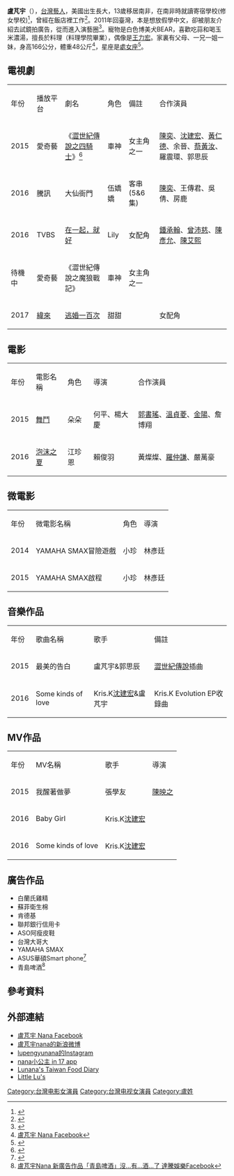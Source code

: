 {{藝人
| 姓名     = 盧芃宇
| 類型     = 女藝人
| 原名     = 盧芃宇
| 英文名   = Christina
| 暱稱     = Nana、Na姐
| 國籍     = {{USA}}、{{ROC}}
| 出生日期 = {{birth_date_and_age|1989|08|26}}
| 出生地   = {{USA}}
| 職業     = [[演員|演員]]
| 出道作品 = [[舞鬥_(電影)|舞鬥]]
| 代表作品 = [[舞鬥_(電影)|舞鬥]]、[[澀世紀傳說|澀世紀傳說]]	
| 經紀公司 = [https://www.facebook.com/DartonEntertainment/ 達騰娛樂]
| imdb     = 8450761
}}


''' 盧芃宇'''（{{bd|1989年|08月26日}}），[[台灣|台灣]][[藝人|藝人]]，美國出生長大，13歲移居南非，在南非時就讀寄宿學校(修女學校)<ref>{{Cite web |url=http://www.chinatimes.com/newspapers/20160204000686-260112 |title=沈建宏掃廁所裝忙 清潔劑沒開瓶乾洗馬桶 |access-date=2016-08-16 |archive-date=2019-12-02 |archive-url=https://web.archive.org/web/20191202153816/https://www.chinatimes.com/newspapers/20160204000686-260112 |dead-url=no }}</ref>，曾經在飯店裡工作<ref>{{Cite web |url=http://www.niusnews.com/=P1dyc9b8 |title=跟著專業烹飪女孩一起做！Nana的3道七夕甜點教學 |access-date=2016-07-29 |archive-date=2019-12-01 |archive-url=https://web.archive.org/web/20191201141639/https://www.niusnews.com/=P1dyc9b8 |dead-url=no }}</ref>。2011年回臺灣，本是想放假學中文，卻被朋友介紹去試鏡拍廣告，從而進入演藝圈<ref>{{Cite news |url=https://www.setn.com/News.aspx?NewsID=362733 |title=專訪／盧芃宇氣勢讓人為之一亮 洋派個性熱衷烹飪直播 |3=娛樂星聞 |4=三立新聞網 SETN.COM |last=三立新聞網 |date=2018-03-28 |accessdate=2021-12-06 |language=zh-TW |archive-date=2021-12-06 |archive-url=https://web.archive.org/web/20211206145800/https://www.setn.com/News.aspx?NewsID=362733 |dead-url=no }}</ref>。寵物是白色博美犬BEAR，喜歡吃蒜和喝玉米濃湯，擅長於料理（料理學院畢業），偶像是[[王力宏|王力宏]]。家裏有父母、一兄一姐一妹，身高166公分，體重48公斤<ref>[https://www.facebook.com/nanalupengyu/photos/a.610455692337514.1073741825.610454989004251/1023329651050114/?type=3&theater 盧芃宇 Nana Facebook]</ref>，星座是[[處女座|處女座]]<ref>{{Cite news |url=https://tw.news.yahoo.com/鮮嫩偶像福利解禁-女團成員走過塵爆-113506966.html |title=鮮嫩偶像福利解禁 女團成員走過塵爆 |accessdate=2021-12-06 |language=zh-TW |archive-date=2021-12-06 |archive-url=https://web.archive.org/web/20211206145759/https://tw.news.yahoo.com/鮮嫩偶像福利解禁-女團成員走過塵爆-113506966.html |dead-url=no }}</ref>。

== 電視劇 ==
{|class="wikitable"
|-style="background:pink;color:black;font-weight:bold;text-align:center;"
|年份||播放平台||劇名||角色||備註||合作演員
|-
|2015||愛奇藝||《[[澀世紀傳說|澀世紀傳說之四騎士]]》<ref>{{Cite news |url=http://tw.news.yahoo.com/澀世紀傳說突破4-7億-粉絲會突然宣布開拍第二集-232716357.html |title=澀世紀傳說突破4.7億 粉絲會突然宣布開拍第二集！ |accessdate=2021-12-06 |language=zh-TW |archive-date=2021-12-06 |archive-url=https://web.archive.org/web/20211206143050/https://tw.news.yahoo.com/澀世紀傳說突破4-7億-粉絲會突然宣布開拍第二集-232716357.html |dead-url=no }}</ref>||車神||女主角之一||[[陳奕_(台灣歌手)|陳奕]]、[[沈建宏|沈建宏]]、[[黃仁德|黃仁德]]、余晉、[[蔡黃汝|蔡黃汝]]、羅震環、郭思辰
|-
|2016||騰訊||大仙衙門||伍嬌嬌||客串(5&6集)||[[陳奕_(台灣歌手)|陳奕]]、王傳君、吳倩、房鹿
|-
|2016||TVBS||[[在一起就好|在一起，就好]]||Lily||女配角||[[鍾承翰|鍾承翰]]、[[曾沛慈|曾沛慈]]、[[陳彥允|陳彥允]]、[[陳艾熙|陳艾熙]]
|-
|待機中||愛奇藝||《澀世紀傳說之魔狼戰記》||車神||女主角之一||
|-
|2017||[[緯來|緯來]]||[[逃婚一百次|逃婚一百次]]||甜甜||||女配角
|}

== 電影 ==
{|class="wikitable"
|-style="background:pink;color:black;font-weight:bold;text-align:center;"
|年份||電影名稱||角色||導演||合作演員
|-
|2015||[[舞鬥_(電影)|舞鬥]]||朵朵||何平、楊大慶||[[郭書瑤|郭書瑤]]、[[溫貞菱|溫貞菱]]、[[金陽_(台灣男藝人)|金陽]]、詹博翔
|-
|2016||[[泡沫之夏_(2016年電影)|泡沫之夏]]||江珍恩||賴俊羽||黃燦燦、[[羅仲謙|羅仲謙]]、嚴萬豪
|}

== 微電影==
{|class="wikitable"
|-style="background:pink;color:black;font-weight:bold;text-align:center;"
|年份||微電影名稱||角色||導演
|-
|2014||YAMAHA SMAX冒險遊戲||小珍||林彥廷
|-
|2015||YAMAHA SMAX啟程||小珍||林彥廷
|}

== 音樂作品 ==
{|class="wikitable"
|-style="background:pink;color:black;font-weight:bold;text-align:center;"
|年份||歌曲名稱||歌手||備註
|-
|2015||最美的告白||盧芃宇&郭思辰||[[澀世紀傳說|澀世紀傳說]]插曲
|-
|2016||Some kinds of love||Kris.K[[沈建宏|沈建宏]]&盧芃宇||Kris.K Evolution EP收錄曲
|}

== MV作品 ==
{|class="wikitable"
|-style="background:pink;color:black;font-weight:bold;text-align:center;"
|年份||MV名稱||歌手||導演
|-
|2015||我醒著做夢||張學友||[[陳映之|陳映之]]
|-
|2016||Baby Girl||Kris.K[[沈建宏|沈建宏]]||
|-
|2016||Some kinds of love||Kris.K[[沈建宏|沈建宏]]||
|}

== 廣告作品 ==
* 白蘭氏雞精
* 蘇菲衛生棉
* 肯德基
* 聯邦銀行信用卡
* ASO阿瘦皮鞋
*台灣大哥大
*YAMAHA SMAX
* ASUS華碩Smart phone<ref>{{Cite web |url=https://www.youtube.com/watch?v=lI_NYTGPqgQ |title=2015 達騰娛樂Darton Entertainment 公司介紹帶 |access-date=2015-09-01 |archive-date=2016-04-01 |archive-url=https://web.archive.org/web/20160401213108/https://www.youtube.com/watch?v=lI_NYTGPqgQ |dead-url=no }}</ref>
* 青島啤酒<ref>[https://www.facebook.com/DartonEntertainment/videos/1793522200876349/ 盧芃宇Nana 新廣告作品「青島啤酒」沒...有...酒...了 達騰娛樂Facebook]</ref>

== 參考資料 ==
<div class="references-small">
<references />
</div>

== 外部連結 ==
*[https://www.facebook.com/nanalupengyu?fref=ts 盧芃宇 Nana Facebook]
* [http://weibo.com/u/3886355911 盧芃宇nana的新浪微博]
*[https://instagram.com/lupengyunana/ lupengyunana的Instagram] {{Wayback|url=https://instagram.com/lupengyunana/ |date=20160403062623 }}
*[https://17.live/live/3915/ nana小公主 in 17 app] {{Wayback|url=https://17.live/live/3915/ |date=20201112035514 }}
* [https://www.facebook.com/lunanafood/ Lunana's Taiwan Food Diary] {{Wayback|url=https://www.facebook.com/lunanafood/ |date=20210513101433 }}
* [https://www.facebook.com/littlelutw/ Little Lu's] {{Wayback|url=https://www.facebook.com/littlelutw/ |date=20210513101424 }}

[[Category:台灣电影女演員|Category:台灣电影女演員]]
[[Category:台灣电视女演員|Category:台灣电视女演員]]
[[Category:盧姓|Category:盧姓]]